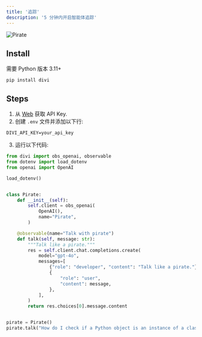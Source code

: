 ```yaml
---
title: '追踪'
description: '5 分钟内开启智能体追踪'
---
```

![Pirate](/images/pirate-example.png)

## Install

需要 Python 版本 3.11+

```shell
pip install divi
```

## Steps

1. 从 [Web](https://www.divine-agent.com/dashboard/api-keys) 获取 API Key.
2. 创建 `.env` 文件并添加以下行:
  ```env
  DIVI_API_KEY=your_api_key
  ```
3. 运行以下代码:
  ```python Pirate Example {1,10-13,15} [expandable]
  from divi import obs_openai, observable
  from dotenv import load_dotenv
  from openai import OpenAI

  load_dotenv()


  class Pirate:
      def __init__(self):
          self.client = obs_openai(
              OpenAI(),
              name="Pirate",
          )

      @observable(name="Talk with pirate")
      def talk(self, message: str):
          """Talk like a pirate."""
          res = self.client.chat.completions.create(
              model="gpt-4o",
              messages=[
                  {"role": "developer", "content": "Talk like a pirate."},
                  {
                      "role": "user",
                      "content": message,
                  },
              ],
          )
          return res.choices[0].message.content


  pirate = Pirate()
  pirate.talk("How do I check if a Python object is an instance of a class?")
  ```
